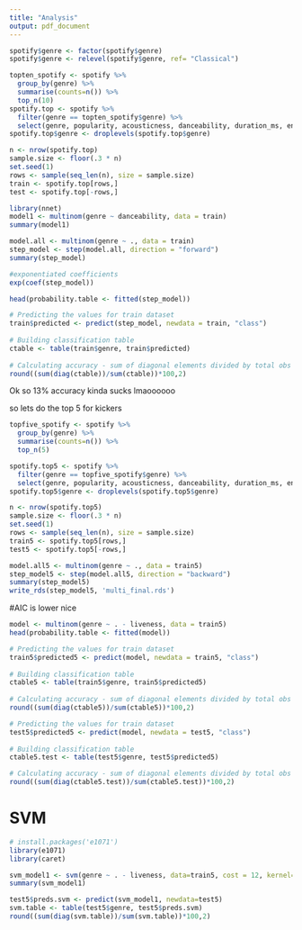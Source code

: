 ```yaml
---
title: "Analysis"
output: pdf_document
---
```


```r
spotify$genre <- factor(spotify$genre)
spotify$genre <- relevel(spotify$genre, ref= "Classical")
```

```r
topten_spotify <- spotify %>%
  group_by(genre) %>% 
  summarise(counts=n()) %>%
  top_n(10)
spotify.top <- spotify %>%
  filter(genre == topten_spotify$genre) %>%
  select(genre, popularity, acousticness, danceability, duration_ms, energy, instrumentalness, liveness, loudness, speechiness, tempo, valence)
spotify.top$genre <- droplevels(spotify.top$genre)
```


```r
n <- nrow(spotify.top)
sample.size <- floor(.3 * n)
set.seed(1)
rows <- sample(seq_len(n), size = sample.size)
train <- spotify.top[rows,] 
test <- spotify.top[-rows,]
```

```r
library(nnet)
model1 <- multinom(genre ~ danceability, data = train)
summary(model1)
```

```r
model.all <- multinom(genre ~ ., data = train)
step_model <- step(model.all, direction = "forward")
summary(step_model)
```
```r
#exponentiated coefficients
exp(coef(step_model))
```
```r
head(probability.table <- fitted(step_model))

# Predicting the values for train dataset
train$predicted <- predict(step_model, newdata = train, "class")
 
# Building classification table
ctable <- table(train$genre, train$predicted)
 
# Calculating accuracy - sum of diagonal elements divided by total obs
round((sum(diag(ctable))/sum(ctable))*100,2)
```

Ok so 13% accuracy kinda sucks lmaoooooo

so lets do the top 5 for kickers

```r
topfive_spotify <- spotify %>%
  group_by(genre) %>% 
  summarise(counts=n()) %>%
  top_n(5)

spotify.top5 <- spotify %>%
  filter(genre == topfive_spotify$genre) %>%
  select(genre, popularity, acousticness, danceability, duration_ms, energy, instrumentalness, liveness, loudness, speechiness, tempo, valence)
spotify.top5$genre <- droplevels(spotify.top5$genre)
```
```r
n <- nrow(spotify.top5)
sample.size <- floor(.3 * n)
set.seed(1)
rows <- sample(seq_len(n), size = sample.size)
train5 <- spotify.top5[rows,] 
test5 <- spotify.top5[-rows,]
```

```r
model.all5 <- multinom(genre ~ ., data = train5)
step_model5 <- step(model.all5, direction = "backward")
summary(step_model5)
write_rds(step_model5, 'multi_final.rds')
```
#AIC is lower nice

```r
model <- multinom(genre ~ . - liveness, data = train5)
head(probability.table <- fitted(model))

# Predicting the values for train dataset
train5$predicted5 <- predict(model, newdata = train5, "class")
 
# Building classification table
ctable5 <- table(train5$genre, train5$predicted5)
 
# Calculating accuracy - sum of diagonal elements divided by total obs
round((sum(diag(ctable5))/sum(ctable5))*100,2)
```

```r

# Predicting the values for train dataset
test5$predicted5 <- predict(model, newdata = test5, "class")
 
# Building classification table
ctable5.test <- table(test5$genre, test5$predicted5)

# Calculating accuracy - sum of diagonal elements divided by total obs
round((sum(diag(ctable5.test))/sum(ctable5.test))*100,2)

```

# SVM

```r
# install.packages('e1071')
library(e1071)
library(caret)
```



```r
svm_model1 <- svm(genre ~ . - liveness, data=train5, cost = 12, kernel='radial')
summary(svm_model1)

test5$preds.svm <- predict(svm_model1, newdata=test5)
svm.table <- table(test5$genre, test5$preds.svm)
round((sum(diag(svm.table))/sum(svm.table))*100,2)
```




